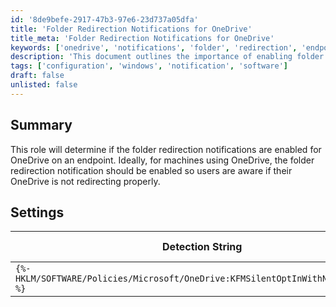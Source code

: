 ```yaml
---
id: '8de9befe-2917-47b3-97e6-23d737a05dfa'
title: 'Folder Redirection Notifications for OneDrive'
title_meta: 'Folder Redirection Notifications for OneDrive'
keywords: ['onedrive', 'notifications', 'folder', 'redirection', 'endpoint']
description: 'This document outlines the importance of enabling folder redirection notifications for OneDrive on endpoints, ensuring users are aware of any issues with their OneDrive not redirecting properly. It includes detection settings and applicable operating systems.'
tags: ['configuration', 'windows', 'notification', 'software']
draft: false
unlisted: false
---
```

## Summary

This role will determine if the folder redirection notifications are enabled for OneDrive on an endpoint. Ideally, for machines using OneDrive, the folder redirection notification should be enabled so users are aware if their OneDrive is not redirecting properly.

## Settings

| Detection String                                      | Comparator | Result | Applicable OS |
|------------------------------------------------------|------------|--------|----------------|
| `{%-HKLM/SOFTWARE/Policies/Microsoft/OneDrive:KFMSilentOptInWithNotification-%}` | Equals     | 1      | Windows OS     |











